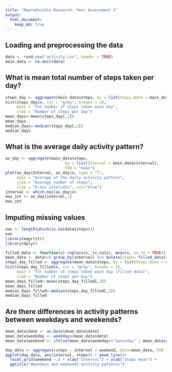```yaml
---
title: "Reproducible Research: Peer Assessment 1"
output: 
  html_document:
    keep_md: true
---
```


## Loading and preprocessing the data
```r
data <- read.csv("activity.csv", header = TRUE)
main_data <- na.omit(data)
```

## What is mean total number of steps taken per day?

```r
steps_day <- aggregate(main_data$steps, by = list(Steps.Date = main_data$date), FUN = "sum")
hist(steps_day$x, col = "grey", breaks = 20,
     main = "Tot number of steps taken each day", 
     xlab = "Number of steps per day")
mean_days<-mean(steps_day[,2])
mean_days
median_days<-median(steps_day[,2])
median_days
```

## What is the average daily activity pattern?
```r
av_day <- aggregate(main_data$steps, 
                          by = list(Interval = main_data$interval), 
                          FUN = "mean")
plot(av_day$Interval, av_day$x, type = "l", 
     main = "Average of the daily activity pattern", 
     ylab = "Avarage number of steps", 
     xlab = "5-min intervals", col="blue")
interval <- which.max(av_day$x)
max_int <- av_day[interval,1]
max_int
```
## Imputing missing values
```r
nan <- length(which(is.na(data$steps)))
nan
library(magrittr)
library(dplyr)

filled_data <- function(x) replace(x, is.na(x), mean(x, na.rm = TRUE))
mean_data <- data%>% group_by(interval) %>% mutate(steps= filled_data(steps))
steps_day_filled <- aggregate(mean_data$steps, by = list(Steps.Date = mean_data$date), FUN = "sum")
hist(steps_day_filled$x, col = "grey", breaks = 20,
     main = "Tot number of steps taken each day (filled data)",
     xlab = "Number of steps per day")
mean_days_filled<-mean(steps_day_filled[,2])
mean_days_filled
median_days_filled<-median(steps_day_filled[,2])
median_days_filled

```
## Are there differences in activity patterns between weekdays and weekends?
```r
mean_data$date <- as.Date(mean_data$date)
mean_data$weekday <- weekdays(mean_data$date)
mean_data$weekend <- ifelse(mean_data$weekday=="Saturday" | mean_data$weekday=="Sunday", "Weekend", "Weekday" )

day_data <- aggregate(steps ~ interval + weekend, data=mean_data, FUN = "mean")
ggplot(day_data, aes(interval, steps)) + geom_line()+
  facet_grid(weekend ~.) + xlab("Interval") + ylab("Steps mean") +
  ggtitle("Weekdays and weekends activity patterns")

```
